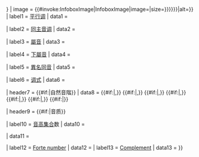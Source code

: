{{infobox
| bodystyle = width: 19em; text-align: center;
| headerstyle = background-color: palegoldenrod;
| title  = {{{scale_name|{{{name|}}}}}}
| image     = {{#invoke:InfoboxImage|InfoboxImage|image={{{image_name|}}}|size={{{image size|{{{image_size|{{{imagesize|}}}}}}}}}|alt={{{image_alt|}}}}} 
| label1 = [[平行大小调|平行调]]
| data1  = {{{relative|}}}

| label2 = [[同主音调]]
| data2  = {{{parallel|}}}

| label3 = [[屬音]]
| data3  = {{{dominant|}}}

| label4 = [[下屬音]]
| data4  = {{{subdominant|}}}

| label5 = [[異名同音]]
| data5  = {{{enharmonic|}}}

| label6 = [[调式]]
| data6  = {{{modes|}}}

| header7 = {{#if:{{{first_pitch|}}}{{{second_pitch|}}}{{{third_pitch|}}}{{{fourth_pitch|}}}{{{fifth_pitch|}}}{{{sixth_pitch|}}}{{{seventh_pitch|}}}|自然音階}}
| data8   = {{#if:{{{first_pitch|}}}|{{{first_pitch}}},}} {{#if:{{{second_pitch|}}}|{{{second_pitch}}},}} {{#if:{{{third_pitch|}}}|{{{third_pitch}}},}} {{#if:{{{fourth_pitch|}}}|{{{fourth_pitch}}},}} {{#if:{{{fifth_pitch|}}}|{{{fifth_pitch}}},}} {{#if:{{{sixth_pitch|}}}|{{{sixth_pitch}}},}} {{#if:{{{seventh_pitch|}}}|{{{seventh_pitch}}}}}

| header9 = {{#if:{{{pitch_classes|}}}{{{qualities|}}}{{{forte number|}}}|音质}}

| label10 = [[音高集合]]数
| data10  = {{{pitch_classes|}}}

| data11  = {{{qualities|}}}

| label12 = [[Forte number]]
| data12  = {{{Forte number|}}}
| label13 = [[Complement (music)|Complement]]
| data13  = {{{complement|}}}
}}<noinclude>

{{documentation|content = 
{{Infobox musical scale
| name          = {{{name}}}
| image_name    = {{{image_name}}}
| image_alt     = {{{image_alt}}}
| relative      = {{{relative}}}
| parallel      = {{{parallel}}}
| dominant      = {{{dominant}}}
| subdominant   = {{{subdominant}}}
| enharmonic    = {{{enharmonic}}}
| first_pitch   = {{{first_pitch}}}
| second_pitch  = {{{second_pitch}}}, ...
| third_pitch   = 
| fourth_pitch  = 
| fifth_pitch   = 
| sixth_pitch   = 
| seventh_pitch = {{{seventh_pitch}}}
| pitch_classes = {{{pitch_classes}}}
| qualities     = {{{qualities}}}
| Forte number  = {{{Forte number}}}
| complement    = {{{complement}}}
}}
<pre style="overflow:auto">
{{Infobox musical scale
| name          = 
| image_name    =
| image_alt     = 
| relative      = 
| parallel      = 
| dominant      =
| subdominant   =
| enharmonic    = 
| first_pitch   = 
| second_pitch  = 
| third_pitch   = 
| fourth_pitch  = 
| fifth_pitch   = 
| sixth_pitch   = 
| seventh_pitch = 
| pitch_classes =
| qualities     =
| Forte number  =
| complement    =
}}
</pre>
==参见==
*{{tl|Scales}}
*{{tl|Infobox chord}}
}}
[[Category:音樂模板|{{PAGENAME}}]]
</noinclude>